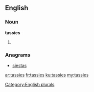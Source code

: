 ==English==

===Noun===
'''tassies'''

# {{plural of|tassie}}

===Anagrams===
* [[siestas#English|siestas]]

[[Category:English plurals]]

[[ar:tassies]]
[[fr:tassies]]
[[ku:tassies]]
[[my:tassies]]